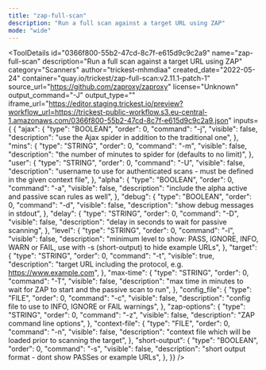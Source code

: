 ```yaml
---
title: "zap-full-scan"
description: "Run a full scan against a target URL using ZAP"
mode: "wide"
---
```



<ToolDetails
  id="0366f800-55b2-47cd-8c7f-e615d9c9c2a9"
  name="zap-full-scan"
  description="Run a full scan against a target URL using ZAP"
  category="Scanners"
  author="trickest-mhmdiaa"
  created_date="2022-05-24"
  container="quay.io/trickest/zap-full-scan:v2.11.1-patch-1"
  source_url="https://github.com/zaproxy/zaproxy"
  license="Unknown"
  output_command="-J"
  output_type=""
  iframe_url="https://editor.staging.trickest.io/preview?workflow_url=https://trickest-public-workflow.s3.eu-central-1.amazonaws.com/0366f800-55b2-47cd-8c7f-e615d9c9c2a9.json"
  inputs={ {
  "ajax": {
    "type": "BOOLEAN",
    "order": 0,
    "command": "-j",
    "visible": false,
    "description": "use the Ajax spider in addition to the traditional one",
  },
  "mins": {
    "type": "STRING",
    "order": 0,
    "command": "-m",
    "visible": false,
    "description": "the number of minutes to spider for (defaults to no limit)",
  },
  "user": {
    "type": "STRING",
    "order": 0,
    "command": "-U",
    "visible": false,
    "description": "username to use for authenticated scans - must be defined in the given context file",
  },
  "alpha": {
    "type": "BOOLEAN",
    "order": 0,
    "command": "-a",
    "visible": false,
    "description": "include the alpha active and passive scan rules as well",
  },
  "debug": {
    "type": "BOOLEAN",
    "order": 0,
    "command": "-d",
    "visible": false,
    "description": "show debug messages in stdout",
  },
  "delay": {
    "type": "STRING",
    "order": 0,
    "command": "-D",
    "visible": false,
    "description": "delay in seconds to wait for passive scanning",
  },
  "level": {
    "type": "STRING",
    "order": 0,
    "command": "-l",
    "visible": false,
    "description": "minimum level to show: PASS, IGNORE, INFO, WARN or FAIL, use with -s (short-output) to hide example URLs",
  },
  "target": {
    "type": "STRING",
    "order": 0,
    "command": "-t",
    "visible": true,
    "description": "target URL including the protocol, e.g. https://www.example.com",
  },
  "max-time": {
    "type": "STRING",
    "order": 0,
    "command": "-T",
    "visible": false,
    "description": "max time in minutes to wait for ZAP to start and the passive scan to run",
  },
  "config_file": {
    "type": "FILE",
    "order": 0,
    "command": "-c",
    "visible": false,
    "description": "config file to use to INFO, IGNORE or FAIL warnings",
  },
  "zap-options": {
    "type": "STRING",
    "order": 0,
    "command": "-z",
    "visible": false,
    "description": "ZAP command line options",
  },
  "context-file": {
    "type": "FILE",
    "order": 0,
    "command": "-n",
    "visible": false,
    "description": "context file which will be loaded prior to scanning the target",
  },
  "short-output": {
    "type": "BOOLEAN",
    "order": 0,
    "command": "-s",
    "visible": false,
    "description": "short output format - dont show PASSes or example URLs",
  },
}}
/>